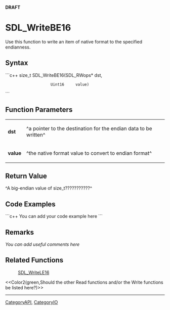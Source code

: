 <!-- pragma section-numbers off -->
<!-- pragma disable-camelcase -->
'''DRAFT'''

= SDL_WriteBE16 =
Use this function to write an item of native format to the specified endianness.


== Syntax ==
```c++
size_t SDL_WriteBE16(SDL_RWops* dst,
                     Uint16     value)
```

== Function Parameters ==
{|
|'''dst'''
|^a pointer to the destination for the endian data to be written^
|-
|'''value'''
|^the native format value to convert to endian format^
|}

== Return Value ==
^A big-endian value of size_t???????????^

== Code Examples ==
```c++
You can add your code example here
```

== Remarks ==
''You can add useful comments here''

== Related Functions ==
:[[SDL_WriteLE16]]
<<Color2(green,Should the other Read functions and/or the Write functions be listed here?)>>

----
[[CategoryAPI]], [[CategoryIO]]
